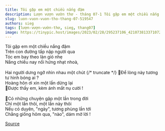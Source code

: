 ```yaml
---
title: Tôi gặp em một chiều nắng đậm
description: Lượn vượn vườn thơ - tháng 07-1 Tôi gặp em một chiều nắng đậm Trên con đường tấp nập người qua 
slug: luon-vuon-vuon-tho-thang-07-519547
authors: sieg
tags: [lượn-vượn-vườn-thơ, sieg, thang07]
image: https://tinypic.host/images/2023/02/28/295237106_421073813371072_6696958121798619322_n.th.jpg
---
```


Tôi gặp em một chiều nắng đậm\
Trên con đường tấp nập người qua \
Tóc em bay theo làn gió nhẹ\
Nắng chiều nay nổi hứng nhạt nhoà,\
\
Hai người dưng ngỡ nhìn nhau một chút
{/* truncate */}
Để lòng này tương tư hình bóng ai ?\
Hoàng hôn ơi xin một lần dừng lại\
Được thấy em, kèm ánh mắt nụ cười !\
\
Có những chuyện gặp một lần trong đời\
Chỉ một lần thôi, một lần này thôi\
Nếu có duyên, "ngày", tương phùng lần tới\
Chẳng giống  hôm qua, "nào", dám mở lời !

[Source](https://www.facebook.com/ape.poem/posts/pfbid0ooQju2oBgf3afGLikzvgSawtHydTPjwf2huKrLApCRZE7Pxbo1MKTpHz68BX135Zl)
